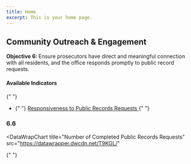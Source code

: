 ```yaml
---
title: Home
excerpt: This is your home page.
---
```



<Section py="2|4|8|10">
  <Container>
    <Grid col="1|2" gap="4|8|12" alignItems="center">
      <Flexbox
        flexDirection="column"
        alignItems="center|flex-start"
        textAlign="center|left"
      >
        <H2 m="0" fontWeight="extrabold" lineHeight="tight">
          Community Outreach & Engagement
        </H2>
        <P fontSize="xl|2xl" mt="2">
          <strong>Objective 6: </strong>Ensure prosecutors have direct and
          meaningful connection with all residents, and the office responds
          promptly to public record requests.
        </P>
      </Flexbox>
      <P>
        <H4 m="0">Available Indicators </H4>{" "}
        <ul>
          <li>
            {" "}
            <a href="#responsiveness-to-public">
              Responsiveness to Public Records Requests
            </a>{" "}
          </li>
        </ul>
      </P>
    </Grid>
  </Container>
</Section>

<Container>


<Section maxWidth="700px">


### 6.6

<DataWrapChart
  title="Responsiveness to public record requests"
  src="https://datawrapper.dwcdn.net/QW3my/5/"
/>
<a name="responsiveness-to-public"></a>

<DataWrapChart
  title="Number of Completed Public Records Requests"
  src="https://datawrapper.dwcdn.net/T9KGL/"
>
  {" "}
</DataWrapChart>

<DataWrapChart src="https://datawrapper.dwcdn.net/6otB4/" />

</Section>


</Container>

